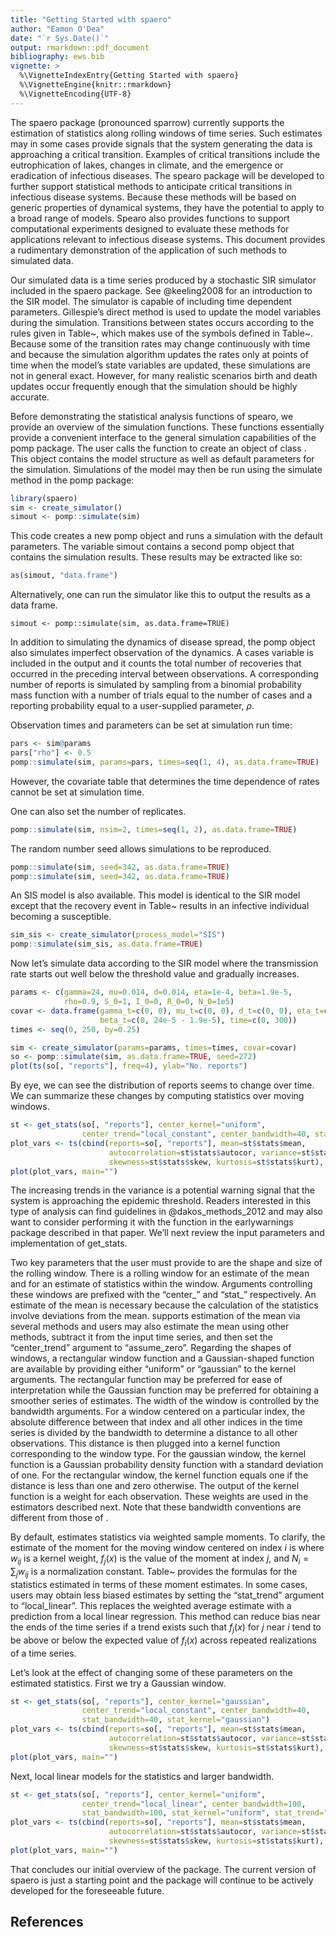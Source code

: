 ```yaml
---
title: "Getting Started with spaero"
author: "Eamon O'Dea"
date: "`r Sys.Date()`"
output: rmarkdown::pdf_document
bibliography: ews.bib
vignette: >
  %\VignetteIndexEntry{Getting Started with spaero}
  %\VignetteEngine{knitr::rmarkdown}
  %\VignetteEncoding{UTF-8}
---
```


The spaero package (pronounced sparrow) currently supports the
estimation of statistics along rolling windows of time series. Such
estimates may in some cases provide signals that the system generating
the data is approaching a critical transition. Examples of critical
transitions include the eutrophication of lakes, changes in climate,
and the emergence or eradication of infectious diseases. The spearo
package will be developed to further support statistical methods to
anticipate critical transitions in infectious disease systems. Because
these methods will be based on generic properties of dynamical
systems, they have the potential to apply to a broad range of models.
Spearo also provides functions to support computational experiments
designed to evaluate these methods for applications relevant to
infectious disease systems. This document provides a rudimentary
demonstration of the application of such methods to simulated data.

Our simulated data is a time series produced by a stochastic SIR
simulator included in the spaero package. See @keeling2008 for an
introduction to the SIR model. The simulator is capable of including
time dependent parameters. Gillespie's direct method is used to update
the model variables during the simulation. Transitions between states
occurs according to the rules given in Table~\ref{trules}, which makes
use of the symbols defined in Table~\ref{tsymb}. Because some of the
transition rates may change continuously with time and because the
simulation algorithm updates the rates only at points of time when the
model's state variables are updated, these simulations are not in
general exact. However, for many realistic scenarios birth and death
updates occur frequently enough that the simulation should be highly
accurate.

\begin{table}[h] \caption{Transition rules for our stochastic SIR model}
\label{trules}
\begin{tabular}{lll} \hline{Event}&{($\Delta S,\Delta I, \Delta R$)}&{Rate}\\
\hline birth of a susceptible & $(1,0,0)$ & $ \mu + \mu_t $\\
death of a susceptible & $(-1,0,0)$& $S (d + d_t)$\\
infection & $(-1,1,0)$ & $(\beta + \beta_t) I S + (\eta + \eta_t) S$\\
death of an infective & $(0,-1,0)$ & $I (d + d_t)$\\
recovery of an infective & $(0,-1,1)$ & $I (\gamma + \gamma_t)$\\
death of a removed & $(0,0,-1)$ & $R (d + d_t)$\\
\hline \end{tabular} \end{table}

\begin{table}[h] \caption{Model symbol definitions. Time-dependent rates have a $t$ subscript.}
\label{tsymb}
\begin{tabular}{ll}
\hline
{Symbol}&{Definition}\\
\hline
$\eta, \eta_t$ & rate of infection from outside of population (i.e., sparking rate) \\
$\beta, \beta_t$ & rates of transmission from within population contacts \\
$\mu, \mu_t$ & birth rates \\
$d, d_t$ & death rates \\
$S$ & number of susceptible individuals\\
$I$ & number of infective individuals \\
$R$ & number of removed individuals \\
$N$ & total population size, $S + I + R$ \\
$N_0$ & initial value of population size \\
\hline \end{tabular} \end{table}

Before demonstrating the statistical analysis functions of spearo, we
provide an overview of the simulation functions. These functions
essentially provide a convenient interface to the general simulation
capabilities of the pomp package. The user calls the
\texttt{create\_simulator} function to create an object of class \texttt{pomp}. This
object contains the model structure as well as default parameters for
the simulation. Simulations of the model may then be run using the
simulate method in the pomp package:
```r
library(spaero)
sim <- create_simulator()
simout <- pomp::simulate(sim)
```

This code creates a new pomp object and runs a simulation with the
default parameters. The variable simout contains a second pomp object
that contains the simulation results. These results may be extracted
like so:
```r
as(simout, "data.frame")
```

Alternatively, one can run the simulator like this to output the
results as a data frame.
```[r]
simout <- pomp::simulate(sim, as.data.frame=TRUE)
```

In addition to simulating the dynamics of disease spread, the pomp
object also simulates imperfect observation of the dynamics. A cases
variable is included in the output and it counts the total number of
recoveries that occurred in the preceding interval between
observations. A corresponding number of reports is simulated by
sampling from a binomial probability mass function with a number of
trials equal to the number of cases and a reporting probability equal
to a user-supplied parameter, $\rho$.

Observation times and parameters can be set at simulation run time:
```r
pars <- sim@params
pars["rho"] <- 0.5
pomp::simulate(sim, params=pars, times=seq(1, 4), as.data.frame=TRUE)
```
However, the covariate table that determines the time dependence of
rates cannot be set at simulation time.

One can also set the number of replicates.
```r
pomp::simulate(sim, nsim=2, times=seq(1, 2), as.data.frame=TRUE)
```

The random number seed allows simulations to be reproduced.
```r
pomp::simulate(sim, seed=342, as.data.frame=TRUE)
pomp::simulate(sim, seed=342, as.data.frame=TRUE)
```

An SIS model is also available. This model is identical to the SIR
model except that the recovery event in Table~\ref{trules} results in an
infective individual becoming a susceptible.
```r
sim_sis <- create_simulator(process_model="SIS")
pomp::simulate(sim_sis, as.data.frame=TRUE)
```

Now let's simulate data according to the SIR model where the
transmission rate starts out well below the threshold value and
gradually increases.
```r

params <- c(gamma=24, mu=0.014, d=0.014, eta=1e-4, beta=1.9e-5,
            rho=0.9, S_0=1, I_0=0, R_0=0, N_0=1e5)
covar <- data.frame(gamma_t=c(0, 0), mu_t=c(0, 0), d_t=c(0, 0), eta_t=c(0, 0),
                    beta_t=c(0, 24e-5 - 1.9e-5), time=c(0, 300))
times <- seq(0, 250, by=0.25)

sim <- create_simulator(params=params, times=times, covar=covar)
so <- pomp::simulate(sim, as.data.frame=TRUE, seed=272)
plot(ts(so[, "reports"], freq=4), ylab="No. reports")

```

By eye, we can see the distribution of reports seems to change over
time. We can summarize these changes by computing statistics over
moving windows.

```r

st <- get_stats(so[, "reports"], center_kernel="uniform",
                center_trend="local_constant", center_bandwidth=40, stat_bandwidth=40)
plot_vars <- ts(cbind(reports=so[, "reports"], mean=st$stats$mean,
                      autocorrelation=st$stats$autocor, variance=st$stats$var,
                      skewness=st$stats$skew, kurtosis=st$stats$kurt), freq=4)
plot(plot_vars, main="")

```

The increasing trends in the variance is a potential warning signal
that the system is approaching the epidemic threshold. Readers
interested in this type of analysis can find guidelines in
@dakos_methods_2012 and may also want to consider performing it with
the \texttt{generic\_ews} function in the earlywarnings package
described in that paper. We'll next review the input parameters and
implementation of get_stats.

Two key parameters that the user must provide to \texttt{get\_stats}
are the shape and size of the rolling window. There is a rolling
window for an estimate of the mean and for an estimate of statistics
within the window. Arguments controlling these windows are prefixed
with the "center_" and "stat_" respectively. An estimate of the mean
is necessary because the calculation of the statistics involve
deviations from the mean. \texttt{get\_stats} supports estimation of
the mean via several methods and users may also estimate the mean
using other methods, subtract it from the input time series, and then
set the "center_trend" argument to "assume_zero". Regarding the shapes
of windows, a rectangular window function and a Gaussian-shaped
function are available by providing either "uniform" or "gaussian" to
the kernel arguments. The rectangular function may be preferred for
ease of interpretation while the Gaussian function may be preferred
for obtaining a smoother series of estimates. The width of the window
is controlled by the bandwidth arguments. For a window centered on a
particular index, the absolute difference between that index and all
other indices in the time series is divided by the bandwidth to
determine a distance to all other observations. This distance is then
plugged into a kernel function corresponding to the window type. For
the gaussian window, the kernel function is a Gaussian probability
density function with a standard deviation of one. For the rectangular
window, the kernel function equals one if the distance is less than
one and zero otherwise. The output of the kernel function is a weight
for each observation. These weights are used in the estimators
described next. Note that these bandwidth conventions are different
from those of \texttt{generic\_ews}.

By default, \texttt{get\_stats} estimates statistics via weighted
sample moments. To clarify, the estimate of the moment for the moving
window centered on index $i$ is \begin{equation} m_i(f_j(x)) = \sum_j
w_{ij} f_j(x) / N_i, \end{equation} where $w_{ij}$ is a kernel weight,
$f_j(x)$ is the value of the moment at index $j$, and $N_i = \sum_j
w_{ij}$ is a normalization constant. Table~\ref{tstats} provides the
formulas for the statistics estimated in terms of these moment
estimates.  In some cases, users may obtain less biased estimates by
setting the "stat_trend" argument to "local_linear". This replaces the
weighted average estimate with a prediction from a local linear
regression. This method can reduce bias near the ends of the time
series if a trend exists such that $f_j(x)$ for $j$ near $i$ tend to
be above or below the expected value of $f_i(x)$ across repeated
realizations of a time series.
\begin{table}[h]
\caption{Formulas for statistics at windows in terms of moment estimates.}
\label{tstats}
\begin{tabular}{ll}
\hline
Statistic & Formula\\
\hline
$\textrm{mean}_i$ & $m_i(x_j)$  \\
$\textrm{variance}_i$ & $m_i(x_j^2)$ \\
$\textrm{autocovariance}_i$ & $m_i(x_j x_{j - \textrm{lag}})$ \\
$\textrm{autocorrelation}_i$ & $\textrm{autocovariance}_i  / \textrm{variance}_i$ \\
$(\textrm{decay time})_i$ & $-\textrm{lag} / (\log \min(\max(\textrm{autocorrelation}_i, 0), 1)$) \\
$(\textrm{index of dispersion})_i$ & $\textrm{variance}_i / \textrm{mean}_i$ \\
$(\textrm{coefficient of variation})_i$ & $(\textrm{variance}_i)^{0.5} / \textrm{mean}_i$ \\
$\textrm{skewness}_i$ & $m_i(x_j^3) / (\textrm{variance}_i)^{1.5}$ \\
$\textrm{kurtosis}_i$ & $m_i(x_j^4) / (\textrm{variance}_i)^2$ \\
\hline
\end{tabular}
\end{table}

Let's look at the effect of changing some of these parameters on the estimated statistics.
First we try a Gaussian window.
```r

st <- get_stats(so[, "reports"], center_kernel="gaussian",
                center_trend="local_constant", center_bandwidth=40,
                stat_bandwidth=40, stat_kernel="gaussian")
plot_vars <- ts(cbind(reports=so[, "reports"], mean=st$stats$mean,
                      autocorrelation=st$stats$autocor, variance=st$stats$var,
                      skewness=st$stats$skew, kurtosis=st$stats$kurt), freq=4)
plot(plot_vars, main="")

```

Next, local linear models for the statistics and larger bandwidth.
```r

st <- get_stats(so[, "reports"], center_kernel="uniform",
                center_trend="local_linear", center_bandwidth=100,
                stat_bandwidth=100, stat_kernel="uniform", stat_trend="local_linear")
plot_vars <- ts(cbind(reports=so[, "reports"], mean=st$stats$mean,
                      autocorrelation=st$stats$autocor, variance=st$stats$var,
                      skewness=st$stats$skew, kurtosis=st$stats$kurt), freq=4)
plot(plot_vars, main="")

```

That concludes our initial overview of the package. The current
version of spaero is just a starting point and the package will
continue to be actively developed for the foreseeable future.

## References
